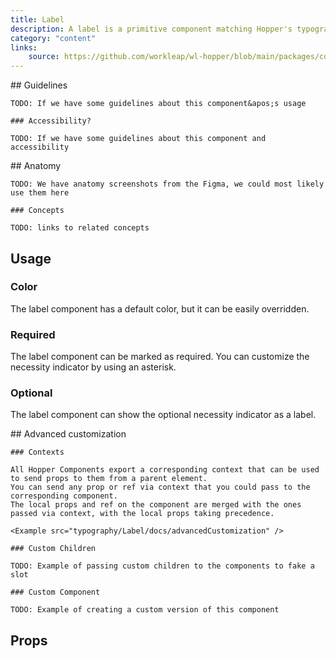 ```yaml
---
title: Label
description: A label is a primitive component matching Hopper's typography type scale.
category: "content"
links:
    source: https://github.com/workleap/wl-hopper/blob/main/packages/components/src/typography/Label/src/Label.tsx
---
```

<Example src="typography/Label/docs/preview" isOpen />

<FeatureFlag flag="next">
    ## Guidelines

    TODO: If we have some guidelines about this component&apos;s usage

    ### Accessibility?

    TODO: If we have some guidelines about this component and accessibility
</FeatureFlag>

<FeatureFlag flag="rc">
    ## Anatomy

    TODO: We have anatomy screenshots from the Figma, we could most likely use them here

    ### Concepts

    TODO: links to related concepts
</FeatureFlag>

## Usage

### Color
The label component has a default color, but it can be easily overridden.

<Example src="typography/Label/docs/color" />

### Required
The label component can be marked as required. You can customize the necessity indicator by using an asterisk.

<Example src="typography/Label/docs/required" />

### Optional
The label component can show the optional necessity indicator as a label.

<Example src="typography/Label/docs/optional" />

<FeatureFlag flag="next">
    ## Advanced customization

    ### Contexts

    All Hopper Components export a corresponding context that can be used to send props to them from a parent element.
    You can send any prop or ref via context that you could pass to the corresponding component.
    The local props and ref on the component are merged with the ones passed via context, with the local props taking precedence.

    <Example src="typography/Label/docs/advancedCustomization" />

    ### Custom Children

    TODO: Example of passing custom children to the components to fake a slot

    ### Custom Component

    TODO: Example of creating a custom version of this component
</FeatureFlag>

## Props

<PropTable component="Label" />
